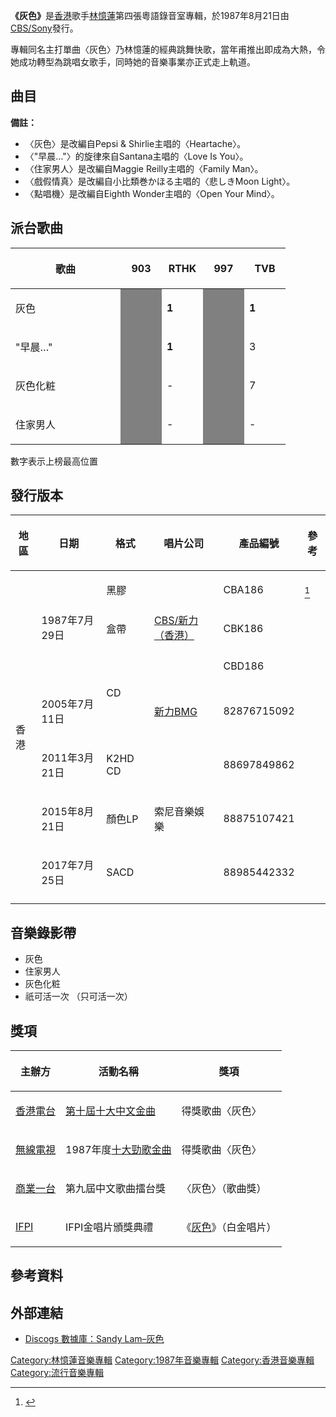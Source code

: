 {{Infobox Album 
| Name		= 灰色
| Type		= [[專輯|專輯]]
| Artist	= [[林憶蓮|林憶蓮]] 
| Cover		= sandylam_grey.jpg
| Released  	= 1987年8月21日
| Recorded  	= 1987年
| Length        = 42:48
| Studio            = CBS/Sony Recording Studios
| Genre		= [[粵語流行音樂|粵語流行音樂]] 
| Label		= [[索尼音樂娛樂_(香港)|CBS/Sony Records]]
| Producer	= [[馮鏡輝|馮鏡輝]]、林憶蓮
| Last album	= [[憶蓮|憶蓮]]<br>（1987年2月19日）
| This album	= '''灰色'''<br>（1987年8月21日）
| Next album	= [[Ready_(林憶蓮專輯)|Ready]]<br>（1988年6月8日）
}}

'''《灰色》'''是[[香港|香港]]歌手[[林憶蓮|林憶蓮]]第四張粵語錄音室專輯，於1987年8月21日由[[索尼音樂娛樂_(香港)|CBS/Sony]]發行。

專輯同名主打單曲〈灰色〉乃林憶蓮的經典跳舞快歌，當年甫推出即成為大熱，令她成功轉型為跳唱女歌手，同時她的音樂事業亦正式走上軌道。

==曲目==
{{Tracklist
| total_length = 42:48
| all_producer = 馮鏡輝、[[林憶蓮|林憶蓮]]

| title1 = 灰色
| note1 = 
| music1 = Tambi Fernando、Iris Fernando、Wayne Brown
| lyrics1 = [[林振強|林振強]]
| arranger1 = [[杜自持|杜自持]]
| producer1 = 
| extra1 = 
| length1 = 4:00

| title2 = "早晨…"
| note2 = 
| music2 = Carlos Santana、Chester Thompson
| lyrics2 = [[潘源良|潘源良]]
| arranger2 = Richard Yuen
| producer2 = 
| extra2 = 
| length2 = 4:22

| title3 = 住家男人
| note3 = 
| music3 = Mike Oldfield、Tim Cross、Rick Fenn、Mike Frye、Morris Pert、Maggie Reilly
| lyrics3 = 林振強
| arranger3 = Richard Yuen
| producer3 = 
| extra3 = 
| length3 = 3:36

| title4 = 無情實驗
| note4 = 
| longnote4 = 
| music4 = [[劉以達|劉以達]]
| lyrics4 = [[陳少琪|陳少琪]]
| arranger4 = 黃良昇
| producer4 = 
| extra4 = 
| length4 = 3:42

| title5 = 戲假情真
| note5 = 
| music5 = 大內義昭
| lyrics5 = 潘源良
| arranger5 = 杜自持
| producer5 = 
| extra5 = 
| length5 = 5:45

| title6 = 灰色化粧
| note6 = 
| longnote6 = 
| music6 = [[倫永亮|倫永亮]]
| lyrics6 = [[小美|小美]]
| arranger6 = 倫永亮
| producer6 = 
| extra6 = 
| length6 = 3:46

| title7 = 點唱機
| note7 = 
| music7 = Alexander Richard Godson、Geoff Beauchamp
| lyrics7 = [[俞琤|俞琤]]、[[陳少琪|陳少琪]]
| arranger7 = 杜自持
| producer7 = 
| extra7 = 
| length7 = 4:03

| title8 = 鷹與星
| note8 = 
| longnote8 = 
| music8 = [[徐日勤|徐日勤]]
| lyrics8 = 林振強
| arranger8 = 徐日勤
| producer8 = 
| extra8 = 
| length8 = 4:34

| title9 = 祇可活一次
| note9 = [[電視廣播有限公司|無線]]電視劇《[[跳駒|跳駒]]》主題曲
| music9 = 馮鏡輝
| lyrics9 = 潘源良
| arranger9 = [[鮑比達|鮑比達]]
| producer9 = 
| extra9 = 
| length9 = 4:13

| title10 = 某一個終點
| note10 = 
| longnote10 = 
| music10 = 馮鏡輝
| lyrics10 = 小美
| arranger10 = 郭小霖
| producer10 = 
| extra10 = 
| length10 = 4:22
}}

'''備註：'''
* 〈灰色〉是改編自Pepsi & Shirlie主唱的〈Heartache〉。
* 〈"早晨…"〉的旋律來自Santana主唱的〈Love Is You〉。
* 〈住家男人〉是改編自Maggie Reilly主唱的〈Family Man〉。
* 〈戲假情真〉是改編自小比類巻かほる主唱的〈悲しきMoon Light〉。
* 〈點唱機〉是改編自Eighth Wonder主唱的〈Open Your Mind〉。

==派台歌曲==

{{Main|林憶蓮音樂專輯#派台作品}}

{| class="wikitable" cellpadding="1"
|-
! width="160"| 歌曲 || width="50"| 903 || width="50"| RTHK || width="50"| 997 || width="50"| TVB 
|-
| 灰色 || style="background:#808080" |   || '''1''' || style="background:#808080" |   || '''1''' 
|-
| "早晨…" || style="background:#808080" |   || '''1''' || style="background:#808080" |   || 3
|-
| 灰色化粧 || style="background:#808080" |   || - || style="background:#808080" |   || 7
|-
| 住家男人 || style="background:#808080" |   || - || style="background:#808080" |   || -
|}

數字表示上榜最高位置

==發行版本==
{| class="wikitable plainrowheaders"
|-
! 地區
! 日期
! 格式
! 唱片公司
! 產品編號
! 參考

|-
! scope="row" rowspan="8"| 香港
| rowspan="3"| 1987年7月29日
| 黑膠
| rowspan="3"| [[索尼音樂娛樂|CBS/新力（香港）]]
| CBA186
| <ref>{{cite web |title=林憶蓮 灰色 第二個封面 (1987) |url=https://comebacktolove.blogspot.com/2014/11/1987_84.html |website=80-90年代廣東歌 |date=2014-11-19 |access-date=2020-05-21 |archive-date=2020-02-18 |archive-url=https://web.archive.org/web/20200218124044/http://comebacktolove.blogspot.com/2014/11/1987_84.html |dead-url=no }}</ref>
|-
| 盒帶
| CBK186
|
|-
| rowspan="2"| CD
| CBD186
|
|-
| 2005年7月11日	
| [[索尼音樂娛樂|新力BMG]]
| 82876715092
|
|-
| 2011年3月21日
| K2HD CD
| rowspan="3"| 索尼音樂娛樂
| 88697849862
|
|-
| 2015年8月21日
| 顏色LP
| 88875107421
|
|-
| 2017年7月25日
| SACD
| 88985442332
|
|-
|}

==音樂錄影帶==
* 灰色
* 住家男人
* 灰色化粧
* 祇可活一次 （只可活一次）

==獎項==
{| class="wikitable"
|-
! rowspan="1"| 主辦方
! rowspan="1"| 活動名稱
! rowspan="1"| 獎項
|-
| [[香港電台|香港電台]]
| [[第十屆十大中文金曲得獎名單|第十屆十大中文金曲]]
| 得獎歌曲〈灰色〉
|-
| [[無線電視|無線電視]]
| 1987年度[[十大勁歌金曲|十大勁歌金曲]]
| 得獎歌曲〈灰色〉
|-
| [[商業一台|商業一台]]
| 第九屆中文歌曲擂台獎
| 〈灰色〉（歌曲獎）
|-
| [[IFPI|IFPI]]
| IFPI金唱片頒獎典禮
| 《[[灰色_(專輯)|灰色]]》（白金唱片）
|}

==參考資料==

==外部連結==
* [https://www.discogs.com/%E6%9E%97%E6%86%B6%E8%93%AE-%E7%81%B0%E8%89%B2/master/1379246 Discogs 數據庫：Sandy Lam–灰色 ] {{Wayback|url=https://www.discogs.com/%E6%9E%97%E6%86%B6%E8%93%AE-%E7%81%B0%E8%89%B2/master/1379246 |date=20210218071120 }}

{{林憶蓮}}

[[Category:林憶蓮音樂專輯|Category:林憶蓮音樂專輯]]
[[Category:1987年音樂專輯|Category:1987年音樂專輯]]
[[Category:香港音樂專輯|Category:香港音樂專輯]]
[[Category:流行音樂專輯|Category:流行音樂專輯]]